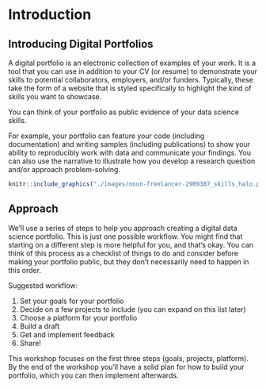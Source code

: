 # Introduction


## Introducing Digital Portfolios

A digital portfolio is an electronic collection of examples of your work. It is a tool that you can use in addition to your CV (or resume) to demonstrate your skills to potential collaborators, employers, and/or funders. Typically, these take the form of a website that is styled specifically to highlight the kind of skills you want to showcase.

You can think of your portfolio as public evidence of your data science skills.

For example, your portfolio can feature your code (including documentation) and writing samples (including publications) to show your ability to reproducibly work with data and communicate your findings. You can also use the narrative to illustrate how you develop a research question and/or approach problem-solving. 

```r
knitr::include_graphics("./images/noun-freelancer-2909387_skills_halo.png")
```

## Approach

We'll use a series of steps to help you approach creating a digital data science portfolio. This is just one possible workflow. You might find that starting on a different step is more helpful for you, and that's okay. You can think of this process as a checklist of things to do and consider before making your portfolio public, but they don't necessarily need to happen in this order.

Suggested workflow:

1. Set your goals for your portfolio
2. Decide on a few projects to include (you can expand on this list later)
3. Choose a platform for your portfolio
4. Build a draft
5. Get and implement feedback
6. Share!

This workshop focuses on the first three steps (goals, projects, platform). By the end of the workshop you'll have a solid plan for how to build your portfolio, which you can then implement afterwards.
